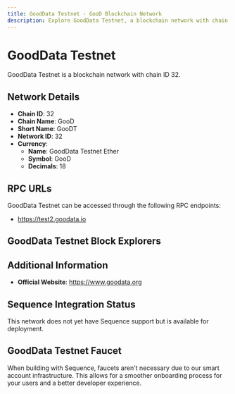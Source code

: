 ```yaml
--- 
title: GoodData Testnet - GooD Blockchain Network
description: Explore GoodData Testnet, a blockchain network with chain ID 32. Learn about its native currency, GoodData Testnet Ether, and how to interact with the network.
---
```


# GoodData Testnet

GoodData Testnet is a blockchain network with chain ID 32.

## Network Details

- **Chain ID**: 32
- **Chain Name**: GooD
- **Short Name**: GooDT
- **Network ID**: 32
- **Currency**: 
  - **Name**: GoodData Testnet Ether
  - **Symbol**: GooD
  - **Decimals**: 18

## RPC URLs

GoodData Testnet can be accessed through the following RPC endpoints:

- https://test2.goodata.io

## GoodData Testnet Block Explorers



## Additional Information

- **Official Website**: https://www.goodata.org

## Sequence Integration Status

This network does not yet have Sequence support but is available for deployment.

## GoodData Testnet Faucet

When building with Sequence, faucets aren't necessary due to our smart account infrastructure. This allows for a smoother onboarding process for your users and a better developer experience.
